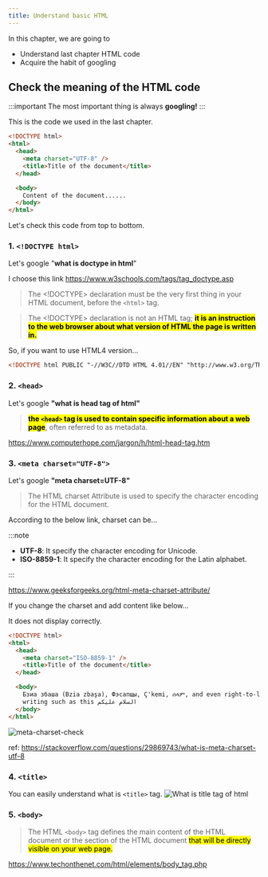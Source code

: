 ```yaml
---
title: Understand basic HTML
---
```


In this chapter, we are going to

- Understand last chapter HTML code
- Acquire the habit of googling

## Check the meaning of the HTML code

:::important
The most important thing is always **googling!**
:::

This is the code we used in the last chapter.

```html title="test1.html"
<!DOCTYPE html>
<html>
  <head>
    <meta charset="UTF-8" />
    <title>Title of the document</title>
  </head>

  <body>
    Content of the document......
  </body>
</html>
```

Let's check this code from top to bottom.

### 1. `<!DOCTYPE html>`

Let's google "**what is doctype in html**"

I choose this link https://www.w3schools.com/tags/tag_doctype.asp

> The <!DOCTYPE> declaration must be the very first thing in your HTML document, before the `<html>` tag.

> The <!DOCTYPE> declaration is not an HTML tag; <mark>**it is an instruction to the web browser about what version of HTML the page is written in.**</mark>

So, if you want to use HTML4 version...

```html
<!DOCTYPE html PUBLIC "-//W3C//DTD HTML 4.01//EN" "http://www.w3.org/TR/html4/strict.dtd">
```

### 2. `<head>`

Let's google **"what is head tag of html"**

> **<mark>the `<head>` tag is used to contain specific information about a web page</mark>**, often referred to as metadata.

https://www.computerhope.com/jargon/h/html-head-tag.htm

### 3. `<meta charset="UTF-8">`

Let's google **"meta charset=UTF-8"**

> The HTML charset Attribute is used to specify the character encoding for the HTML document.

According to the below link, charset can be...

:::note

- **UTF-8**: It specify the character encoding for Unicode.
- **ISO-8859-1**: It specify the character encoding for the Latin alphabet.

:::

https://www.geeksforgeeks.org/html-meta-charset-attribute/

If you change the charset and add content like below...

It does not display correctly.

```html hl_lines="9"
<!DOCTYPE html>
<html>
  <head>
    <meta charset="ISO-8859-1" />
    <title>Title of the document</title>
  </head>

  <body>
    Бзиа збаша (Bzia zbaşa), Фэсапщы, Ç'kemi, ሰላም, and even right-to-left
    writing such as this السلام عليكم
  </body>
</html>
```

![meta-charset-check](https://storage.googleapis.com/coderhackers-assets/the-complete-webdev-with-rails-2020/html-guide/meta-charset-check.png)

ref: https://stackoverflow.com/questions/29869743/what-is-meta-charset-utf-8

### 4. `<title>`

You can easily understand what is `<title>` tag.
![What is title tag of html](https://storage.googleapis.com/coderhackers-assets/the-complete-webdev-with-rails-2020/html-guide/what-is-title-tag-of-html.gif)

### 5. `<body>`

> The HTML `<body>` tag defines the main content of the HTML document or the section of the HTML document <mark>that will be directly visible on your web page.</mark>

https://www.techonthenet.com/html/elements/body_tag.php
